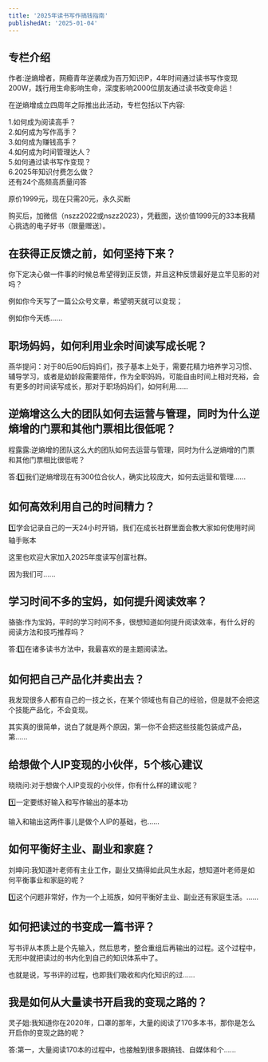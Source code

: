 ```yaml
---
title: '2025年读书写作搞钱指南'
publishedAt: '2025-01-04'
---
```


## 专栏介绍

作者:逆熵增者，网瘾青年逆袭成为百万知识IP，4年时间通过读书写作变现200W，践行用生命影响生命，深度影响2000位朋友通过读书改变命运！  
  
在逆熵增成立四周年之际推出此活动，专栏包括以下内容:  
  
1.如何成为阅读高手？  
2.如何成为写作高手？  
3.如何成为赚钱高手？  
4.如何成为时间管理达人？  
5.如何通过读书写作变现？  
6.2025年知识付费怎么做？  
还有24个高频高质量问答  
  
原价1999元，现在只需20元，永久买断  
  
购买后，加微信（nszz2022或nszz2023），凭截图，送价值1999元的33本我精心挑选的电子好书（限量赠送）。

## 在获得正反馈之前，如何坚持下来？
你下定决心做一件事的时候总希望得到正反馈，并且这种反馈最好是立竿见影的对吗？

例如你今天写了一篇公众号文章，希望明天就可以变现；

例如你今天练......

## 职场妈妈，如何利用业余时间读写成长呢？
燕华提问：对于80后90后妈妈们，孩子基本上处于，需要花精力培养学习习惯、辅导学习，或者是幼龄段需要陪伴，作为全职妈妈，可能自由时间上相对充裕，会有更多的时间读写成长，那对于职场妈妈们，如何利用......

## 逆熵增这么大的团队如何去运营与管理，同时为什么逆熵增的门票和其他门票相比很低呢？
程露露:逆熵增的团队这么大的团队如何去运营与管理，同时为什么逆熵增的门票和其他门票相比很低呢？

答:1️⃣我们逆熵增现在有300位合伙人，确实比较庞大，如何去运营和管理......

## 如何高效利用自己的时间精力？
1️⃣学会记录自己的一天24小时开销，我们在成长社群里面会教大家如何使用时间轴手账本

这里也欢迎大家加入2025年度读写创富社群。

因为我们可......

## 学习时间不多的宝妈，如何提升阅读效率？
骆骆:作为宝妈，平时的学习时间不多，很想知道如何提升阅读效率，有什么好的阅读方法和技巧推荐吗？

答:1️⃣在诸多读书方法中，我最喜欢的是主题阅读法。



## 如何把自己产品化并卖出去？
我发现很多人都有自己的一技之长，在某个领域也有自己的经验，但是就不会把这个技能产品化，不会变现。

其实真的很简单，说白了就是两个原因，第一你不会把这些技能包装成产品，第......

## 给想做个人IP变现的小伙伴，5个核心建议
晓晓问:对于想做个人IP变现的小伙伴，你有什么样的建议呢？

1️⃣一定要练好输入和写作输出的基本功

输入和输出这两件事儿是做个人IP的基础，也......

## 如何平衡好主业、副业和家庭？
刘坤问:我知道叶老师有主业工作，副业又搞得如此风生水起，想知道叶老师是如何平衡事业和家庭的呢？

1️⃣这个问题非常好，作为一个上班族，如何平衡好主业、副业还有家庭生活。......

## 如何把读过的书变成一篇书评？
写书评从本质上是个先输入，然后思考，整合重组后再输出的过程。这个过程中，无形中就把读过的书内化到自己的知识体系中了。

也就是说，写书评的过程，也即我们吸收和内化知识的过......

## 我是如何从大量读书开启我的变现之路的？
灵子姐:我知道你在2020年，口罩的那年，大量的阅读了170多本书，那你是怎么开启你的变现之路的呢？

答:第一，大量阅读170本的过程中，也接触到很多跟搞钱、自媒体和个......

